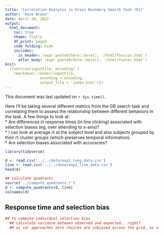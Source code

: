 ```yaml
---
title: 'Correlation Analysis in Grain Boundary Search Task (E1)'
author: 'Dave Braun'
date: April 28, 2022
output:
  html_document:
    toc: true
    theme: flatly
    df_print: paged
    code_folding: hide
    includes:
      in_header: !expr paste0(here::here(), '/html/favicon.html')
      after_body: !expr paste0(here::here(), '/html/footer.html')
knit:
  (function(inputFile, encoding) {
    rmarkdown::render(inputFile,
                encoding = encoding,
                output_file = 'index.html')})
---
```


This document was last updated on `r Sys.time()`.

Here I'll be taking several different metrics from the GB search task and correlating them to assess the relationship between different behaviors in the task. A few things to look at:  
  * Are differences in response times (in line clicking) associated with selection biases (eg, over attending to x-axis)?  
    * I can look at average rt at the subject level and also subjects grouped by their rt cluster groups (which preserves temporal information).  
  * Are selection biases associated with accuracies?
  
```r
library(tidyverse)
```


```r
d <- read.csv('../../data/exp1_long_data.csv')
line <- read.csv('../../data/exp1_line_data.csv')
head(d)
```


```r
## calculate quadrants
source('../compute_quadrants.r')
d <- compute_quadrants(d, line)
colnames(d)
```


## Response time and selection bias

```r
## to compute individual selection bias
  ## calculate variance between observed and expected.. right?
  ## as var approaches zero choices are unbiased across the grid, as var increases choices are more biased
```

























